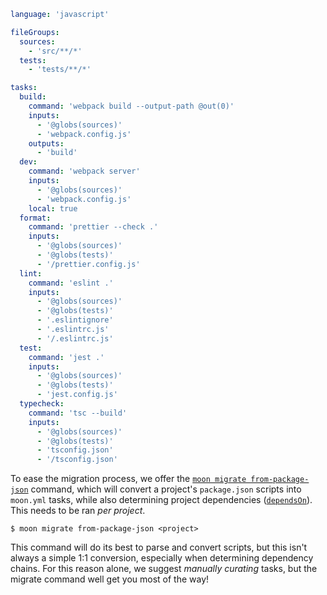 ```yaml title="<project>/moon.yml"
language: 'javascript'

fileGroups:
  sources:
    - 'src/**/*'
  tests:
    - 'tests/**/*'

tasks:
  build:
    command: 'webpack build --output-path @out(0)'
    inputs:
      - '@globs(sources)'
      - 'webpack.config.js'
    outputs:
      - 'build'
  dev:
    command: 'webpack server'
    inputs:
      - '@globs(sources)'
      - 'webpack.config.js'
    local: true
  format:
    command: 'prettier --check .'
    inputs:
      - '@globs(sources)'
      - '@globs(tests)'
      - '/prettier.config.js'
  lint:
    command: 'eslint .'
    inputs:
      - '@globs(sources)'
      - '@globs(tests)'
      - '.eslintignore'
      - '.eslintrc.js'
      - '/.eslintrc.js'
  test:
    command: 'jest .'
    inputs:
      - '@globs(sources)'
      - '@globs(tests)'
      - 'jest.config.js'
  typecheck:
    command: 'tsc --build'
    inputs:
      - '@globs(sources)'
      - '@globs(tests)'
      - 'tsconfig.json'
      - '/tsconfig.json'
```

To ease the migration process, we offer the
[`moon migrate from-package-json`](./commands/migrate/from-package-json) command, which will convert
a project's `package.json` scripts into `moon.yml` tasks, while also determining project
dependencies ([`dependsOn`](./config/project#dependsOn)). This needs to be ran _per project_.

```shell
$ moon migrate from-package-json <project>
```

This command will do its best to parse and convert scripts, but this isn't always a simple 1:1
conversion, especially when determining dependency chains. For this reason alone, we suggest
_manually curating_ tasks, but the migrate command well get you most of the way!
